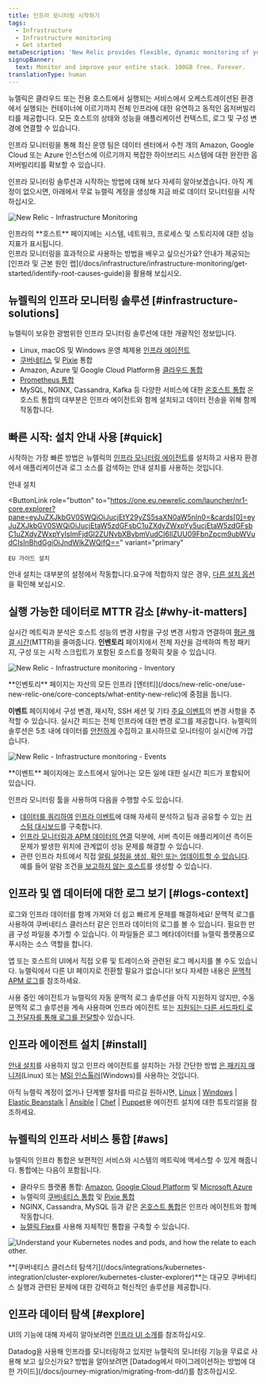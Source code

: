 ```yaml
---
title: 인프라 모니터링 시작하기
tags:
  - Infrastructure
  - Infrastructure monitoring
  - Get started
metaDescription: 'New Relic provides flexible, dynamic monitoring of your entire infrastructure. Learn about features, installation, and use cases.'
signupBanner:
  text: Monitor and improve your entire stack. 100GB free. Forever.
translationType: human
---
```






뉴렐릭은 클라우드 또는 전용 호스트에서 실행되는 서비스에서 오케스트레이션된 환경에서 실행되는 컨테이너에 이르기까지 전체 인프라에 대한 유연하고 동적인 옵저버빌리티를 제공합니다. 모든 호스트의 상태와 성능을 애플리케이션 컨텍스트, 로그 및 구성 변경에 연결할 수 있습니다.

인프라 모니터링을 통해 최신 운영 팀은 데이터 센터에서 수천 개의 Amazon, Google Cloud 또는 Azure 인스턴스에 이르기까지 복잡한 하이브리드 시스템에 대한 완전한 옵저버빌리티를 확보할 수 있습니다.

인프라 모니터링 솔루션과 시작하는 방법에 대해 보다 자세히 알아보겠습니다. 아직 계정이 없으시면, 아래에서 무료 뉴렐릭 계정을 생성해 지금 바로 데이터 모니터링을 시작하십시오.

<InlineSignup/>

<img
  title="New Relic - Infrastructure Monitoring"
  alt="New Relic - Infrastructure Monitoring"
  src={infrastructureMainUi}
/>

<figcaption>
  인프라의 **호스트** 페이지에는 시스템, 네트워크, 프로세스 및 스토리지에 대한 성능 지표가 표시됩니다.
</figcaption>

<Callout variant="tip">
  인프라 모니터링을 효과적으로 사용하는 방법을 배우고 싶으신가요? 안내가 제공되는 [인프라 및 근본 원인 랩](/docs/infrastructure/infrastructure-monitoring/get-started/identify-root-causes-guide)을 활용해 보십시오.
</Callout>

## 뉴렐릭의 인프라 모니터링 솔루션 [#infrastructure-solutions]

뉴렐릭이 보유한 광범위한 인프라 모니터링 솔루션에 대한 개괄적인 정보입니다.

* Linux, macOS 및 Windows 운영 체제용 [인프라 에이전트](/docs/infrastructure/install-infrastructure-agent/get-started/install-infrastructure-agent)
* [쿠버네티스](/docs/kubernetes-pixie/kubernetes-integration/installation/kubernetes-integration-install-configure) 및 [Pixie](/docs/kubernetes-pixie/auto-telemetry-pixie/get-started-auto-telemetry-pixie) 통합
* Amazon, Azure 및 Google Cloud Platform용 [클라우드 통합](/docs/infrastructure/infrastructure-integrations/get-started/introduction-infrastructure-integrations/#cloud-integrations)
* [Prometheus 통합](/docs/infrastructure/prometheus-integrations/get-started/send-prometheus-metric-data-new-relic)
* MySQL, NGINX, Cassandra, Kafka 등 다양한 서비스에 대한 [온호스트 통합](/docs/infrastructure/infrastructure-integrations/get-started/introduction-infrastructure-integrations/#on-host-integrations) 온호스트 통합의 대부분은 인프라 에이전트와 함께 설치되고 데이터 전송을 위해 함께 작동합니다.

## 빠른 시작: 설치 안내 사용 [#quick]

시작하는 가장 빠른 방법은 뉴렐릭의 [인프라 모니터링 에이전트](/docs/infrastructure/install-infrastructure-agent/get-started/install-infrastructure-agent)를 설치하고 사용자 환경에서 애플리케이션과 로그 소스를 검색하는 안내 설치를 사용하는 것입니다.

<ButtonGroup>
  <ButtonLink
    role="button"
    to="https://one.newrelic.com/launcher/nr1-core.explorer?pane=eyJuZXJkbGV0SWQiOiJucjEtY29yZS5saXN0aW5nIn0=&cards[0]=eyJuZXJkbGV0SWQiOiJucjEtaW5zdGFsbC1uZXdyZWxpYy5ucjEtaW5zdGFsbC1uZXdyZWxpYyIsImFjdGl2ZUNvbXBvbmVudCI6IlZUU09FbnZpcm9ubWVudCIsInBhdGgiOiJndWlkZWQifQ=="
    variant="primary"
  >
    안내 설치
  </ButtonLink>

  <ButtonLink
    role="button"
    to="https://one.eu.newrelic.com/launcher/nr1-core.explorer?pane=eyJuZXJkbGV0SWQiOiJucjEtY29yZS5saXN0aW5nIn0=&cards[0]=eyJuZXJkbGV0SWQiOiJucjEtaW5zdGFsbC1uZXdyZWxpYy5ucjEtaW5zdGFsbC1uZXdyZWxpYyIsImFjdGl2ZUNvbXBvbmVudCI6IlZUU09FbnZpcm9ubWVudCIsInBhdGgiOiJndWlkZWQifQ=="
    variant="primary"
  >
    EU 가이드 설치
  </ButtonLink>
</ButtonGroup>

안내 설치는 대부분의 설정에서 작동합니다.요구에 적합하지 않은 경우, [다른 설치 옵션](#install)을 확인해 보십시오.

## 실행 가능한 데이터로 MTTR 감소 [#why-it-matters]

실시간 메트릭과 분석은 호스트 성능의 변경 사항을 구성 변경 사항과 연결하여 [평균 해결 시간](https://newrelic.com/devops/how-to-reduce-mttr)(MTTR)을 줄여줍니다. **인벤토리** 페이지에서 전체 자산을 검색하여 특정 패키지, 구성 또는 시작 스크립트가 포함된 호스트를 정확히 찾을 수 있습니다.

<img
  title="New Relic - Infrastructure monitoring - Inventory"
  alt="New Relic - Infrastructure monitoring - Inventory"
  src={infrastructureInventory}
/>

<figcaption>
  **인벤토리** 페이지는 자산의 모든 인프라 [엔터티](/docs/new-relic-one/use-new-relic-one/core-concepts/what-entity-new-relic)에 중점을 둡니다.
</figcaption>

**이벤트** 페이지에서 구성 변경, 재시작, SSH 세션 및 기타 [주요 이벤트](/docs/infrastructure-events-page#types)의 변경 사항을 추적할 수 있습니다. 실시간 피드는 전체 인프라에 대한 변경 로그를 제공합니다. 뉴렐릭의 솔루션은 5초 내에 데이터를 [안전하게](/docs/infrastructure/new-relic-infrastructure/getting-started/infrastructure-security) 수집하고 표시하므로 모니터링이 실시간에 가깝습니다.

<img
  title="New Relic - Infrastructure monitoring - Events"
  alt="New Relic - Infrastructure monitoring - Events"
  src={infrastructureEvents}
/>

<figcaption>
  **이벤트** 페이지에는 호스트에서 일어나는 모든 일에 대한 실시간 피드가 포함되어 있습니다.
</figcaption>

인프라 모니터링 툴을 사용하여 다음을 수행할 수도 있습니다.

* [데이터를 쿼리하여](/docs/using-new-relic/data/understand-data/query-new-relic-data) [인프라 이벤트](/docs/default-infrastructure-events-attributes)에 대해 자세히 분석하고 팀과 공유할 수 있는 [커스텀 대시보드](/docs/dashboards/new-relic-one-dashboards/get-started/introduction-new-relic-one-dashboards)를 구축합니다.
* [인프라 모니터링과 APM 데이터의 연결](/docs/infrastructure/new-relic-infrastructure/data-instrumentation/new-relic-apm-data-infrastructure) 덕분에, 서버 측이든 애플리케이션 측이든 문제가 발생한 위치에 관계없이 성능 문제를 해결할 수 있습니다.
* 관련 인프라 차트에서 직접 [알림 설정을 생성, 확인 또는 업데이트할 수 있습니다](/docs/add-edit-or-view-host-alert-information). 예를 들어 알람 조건을[ 보고하지 않는 호스트](/docs/infrastructure/new-relic-infrastructure/configuration/create-infrastructure-host-not-reporting-condition)를 생성할 수 있습니다.

## 인프라 및 앱 데이터에 대한 로그 보기 [#logs-context]

로그와 인프라 데이터를 함께 가져와 더 쉽고 빠르게 문제를 해결하세요! 문맥적 로그를 사용하여 쿠버네티스 클러스터 같은 인프라 데이터의 로그를 볼 수 있습니다. 필요한 만큼 구성 파일을 추가할 수 있습니다. 이 파일들은 로그 메타데이터를 뉴렐릭 플랫폼으로 푸시하는 소스 역할을 합니다.

앱 또는 호스트의 UI에서 직접 오류 및 트레이스와 관련된 로그 메시지를 볼 수도 있습니다. 뉴렐릭에서 다른 UI 페이지로 전환할 필요가 없습니다! 보다 자세한 내용은 [문맥적 APM 로그](/docs/apm/new-relic-apm/getting-started/get-started-logs-context)를 참조하세요.

사용 중인 <InlinePopover type="apm"/>에이전트가 뉴렐릭의 자동 문맥적 로그 솔루션을 아직 지원하지 않지만, 수동 문맥적 로그 솔루션을 계속 사용하며 인프라 에이전트 또는 [지원되는 다른 서드파티 로그 전달자](/docs/logs/forward-logs/enable-log-management-new-relic)[를 통해 로그를 전달할](/docs/logs/forward-logs/forward-your-logs-using-infrastructure-agent/)수 있습니다.

## 인프라 에이전트 설치 [#install]

[안내 설치](#quick)를 사용하지 않고 인프라 에이전트를 설치하는 가장 간단한 방법 [은 패키지 매니저](/docs/infrastructure/install-configure-manage-infrastructure/linux-installation/install-infrastructure-linux-using-package-manager)(Linux) 또는 [MSI 인스톨러](/docs/infrastructure/install-configure-manage-infrastructure/windows-installation/install-infrastructure-windows-server-using-msi-installer)(Windows)를 사용하는 것입니다.

아직 뉴렐릭 계정이 없거나 단계별 절차를 따르길 원하시면, [Linux](/docs/infrastructure/install-configure-manage-infrastructure/linux-installation/install-infrastructure-linux-using-package-manager) \| [Windows](/docs/infrastructure/new-relic-infrastructure/installation/install-infrastructure-windows-server) \| [Elastic Beanstalk](/docs/infrastructure/new-relic-infrastructure/installation/install-infrastructure-agent-aws-elastic-beanstalk) \| [Ansible](/docs/infrastructure/new-relic-infrastructure/config-management-tools/configure-new-relic-infrastructure-using-ansible) \| [Chef](/docs/infrastructure/new-relic-infrastructure/config-management-tools/configure-new-relic-infrastructure-using-chef) \| [Puppet](/docs/infrastructure/new-relic-infrastructure/config-management-tools/configure-new-relic-infrastructure-puppet)용 에이전트 설치에 대한 튜토리얼을 참조하세요.

## 뉴렐릭의 인프라 서비스 통합 [#aws]

뉴렐릭의 인프라 통합은 보편적인 서비스와 시스템의 메트릭에 액세스할 수 있게 해줍니다. 통합에는 다음이 포함됩니다.

* 클라우드 플랫폼 통합: [Amazon](/docs/infrastructure/amazon-integrations/aws-integrations-list), [Google Cloud Platform](/docs/integrations/google-cloud-platform-integrations) 및 [Microsoft Azure](/docs/infrastructure/microsoft-azure-integrations/azure-integrations-list)
* 뉴렐릭의 [쿠버네티스 통합](/docs/kubernetes-pixie/kubernetes-integration/installation/kubernetes-integration-install-configure) 및 [Pixie 통합](/docs/kubernetes-pixie/auto-telemetry-pixie/get-started-auto-telemetry-pixie)
* NGINX, Cassandra, MySQL 등과 같은 [온호스트 통합](/docs/infrastructure/host-integrations/host-integrations-list)은 인프라 에이전트와 함께 작동합니다.
* [뉴렐릭 Flex](/docs/introduction-new-relics-flex-integration)를 사용해 자체적인 통합을 구축할 수 있습니다.

<img
  title="NR_Cluster_Explorer.png"
  alt="Understand your Kubernetes nodes and pods, and how the relate to each other. "
  src={infrastructurek8ClusterExplorer}
/>

<figcaption>
  **[쿠버네티스 클러스터 탐색기](/docs/integrations/kubernetes-integration/cluster-explorer/kubernetes-cluster-explorer)**는 대규모 쿠버네티스 실행과 관련된 문제에 대한 강력하고 혁신적인 솔루션을 제공합니다.
</figcaption>

## 인프라 데이터 탐색 [#explore]

UI의 기능에 대해 자세히 알아보려면 [인프라 UI 소개](/docs/infrastructure/infrastructure-ui-pages/infra-ui-overview)를 참조하십시오.

<Callout variant="tip">
  Datadog을 사용해 인프라를 모니터링하고 있지만 뉴렐릭의 모니터링 기능을 무료로 사용해 보고 싶으신가요? 방법을 알아보려면 [Datadog에서 마이그레이션하는 방법에 대한 가이드](/docs/journey-migration/migrating-from-dd/)를 참조하십시오.
</Callout>
